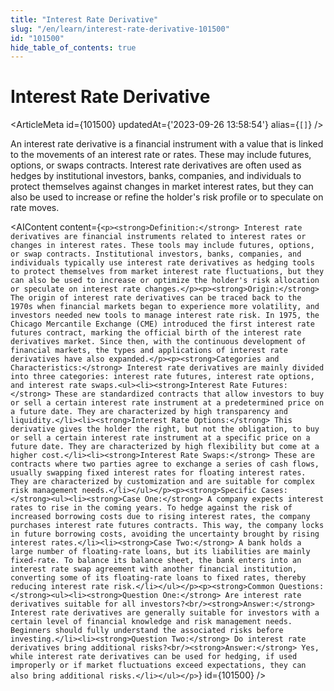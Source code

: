 ```yaml
---
title: "Interest Rate Derivative"
slug: "/en/learn/interest-rate-derivative-101500"
id: "101500"
hide_table_of_contents: true
---
```



# Interest Rate Derivative

<ArticleMeta id={101500} updatedAt={'2023-09-26 13:58:54'} alias={`[]`} />
<div className='border-solid border-b border-t-0 my-4 border-[var(--ifm-color-gray-300)]' />

An interest rate derivative is a financial instrument with a value that is linked to the movements of an interest rate or rates. These may include futures, options, or swaps contracts. Interest rate derivatives are often used as hedges by institutional investors, banks, companies, and individuals to protect themselves against changes in market interest rates, but they can also be used to increase or refine the holder's risk profile or to speculate on rate moves.

<AIContent content={`<p><strong>Definition:</strong> Interest rate derivatives are financial instruments related to interest rates or changes in interest rates. These tools may include futures, options, or swap contracts. Institutional investors, banks, companies, and individuals typically use interest rate derivatives as hedging tools to protect themselves from market interest rate fluctuations, but they can also be used to increase or optimize the holder's risk allocation or speculate on interest rate changes.</p><p><strong>Origin:</strong> The origin of interest rate derivatives can be traced back to the 1970s when financial markets began to experience more volatility, and investors needed new tools to manage interest rate risk. In 1975, the Chicago Mercantile Exchange (CME) introduced the first interest rate futures contract, marking the official birth of the interest rate derivatives market. Since then, with the continuous development of financial markets, the types and applications of interest rate derivatives have also expanded.</p><p><strong>Categories and Characteristics:</strong> Interest rate derivatives are mainly divided into three categories: interest rate futures, interest rate options, and interest rate swaps.<ul><li><strong>Interest Rate Futures:</strong> These are standardized contracts that allow investors to buy or sell a certain interest rate instrument at a predetermined price on a future date. They are characterized by high transparency and liquidity.</li><li><strong>Interest Rate Options:</strong> This derivative gives the holder the right, but not the obligation, to buy or sell a certain interest rate instrument at a specific price on a future date. They are characterized by high flexibility but come at a higher cost.</li><li><strong>Interest Rate Swaps:</strong> These are contracts where two parties agree to exchange a series of cash flows, usually swapping fixed interest rates for floating interest rates. They are characterized by customization and are suitable for complex risk management needs.</li></ul></p><p><strong>Specific Cases:</strong><ul><li><strong>Case One:</strong> A company expects interest rates to rise in the coming years. To hedge against the risk of increased borrowing costs due to rising interest rates, the company purchases interest rate futures contracts. This way, the company locks in future borrowing costs, avoiding the uncertainty brought by rising interest rates.</li><li><strong>Case Two:</strong> A bank holds a large number of floating-rate loans, but its liabilities are mainly fixed-rate. To balance its balance sheet, the bank enters into an interest rate swap agreement with another financial institution, converting some of its floating-rate loans to fixed rates, thereby reducing interest rate risk.</li></ul></p><p><strong>Common Questions:</strong><ul><li><strong>Question One:</strong> Are interest rate derivatives suitable for all investors?<br/><strong>Answer:</strong> Interest rate derivatives are generally suitable for investors with a certain level of financial knowledge and risk management needs. Beginners should fully understand the associated risks before investing.</li><li><strong>Question Two:</strong> Do interest rate derivatives bring additional risks?<br/><strong>Answer:</strong> Yes, while interest rate derivatives can be used for hedging, if used improperly or if market fluctuations exceed expectations, they can also bring additional risks.</li></ul></p>`} id={101500} />
